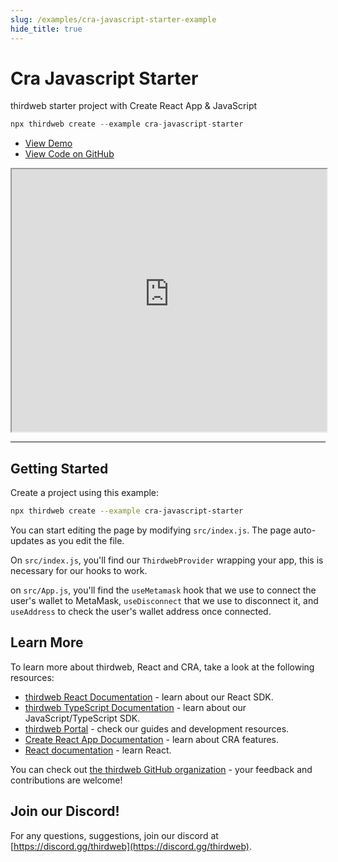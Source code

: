 ```yaml
---
slug: /examples/cra-javascript-starter-example
hide_title: true
---
```


# Cra Javascript Starter

thirdweb starter project with Create React App & JavaScript

```jsx
npx thirdweb create --example cra-javascript-starter
```


  <ul>
    <li>
      <a href="https://cra-javascript-starter.thirdweb-example.com" >View Demo</a>
    </li>
    <li>
      <a href="https://github.com/thirdweb-example/cra-javascript-starter">View Code on GitHub</a>
    </li>
  </ul>



<iframe
    src="https://cra-javascript-starter.thirdweb-example.com"
    title="cra-javascript-starter"
    width="100%"
    height="420px"
    scrolling="yes"
    style={{marginBottom: 32, borderRadius: 16,
      border: '1px solid rgba(255,255,255,0.2)'
    }}
  ></iframe>

---

## Getting Started

Create a project using this example:

```bash
npx thirdweb create --example cra-javascript-starter
```

You can start editing the page by modifying `src/index.js`. The page auto-updates as you edit the file.

On `src/index.js`, you'll find our `ThirdwebProvider` wrapping your app, this is necessary for our hooks to work.

on `src/App.js`, you'll find the `useMetamask` hook that we use to connect the user's wallet to MetaMask, `useDisconnect` that we use to disconnect it, and `useAddress` to check the user's wallet address once connected. 

## Learn More

To learn more about thirdweb, React and CRA, take a look at the following resources:

- [thirdweb React Documentation](https://docs.thirdweb.com/react) - learn about our React SDK.
- [thirdweb TypeScript Documentation](https://docs.thirdweb.com/react) - learn about our JavaScript/TypeScript SDK.
- [thirdweb Portal](https://docs.thirdweb.com/react) - check our guides and development resources.
- [Create React App Documentation](https://facebook.github.io/create-react-app/docs/getting-started) - learn about CRA features.
- [React documentation](https://reactjs.org/) - learn React.

You can check out [the thirdweb GitHub organization](https://github.com/thirdweb-dev) - your feedback and contributions are welcome!

## Join our Discord!

For any questions, suggestions, join our discord at [https://discord.gg/thirdweb](https://discord.gg/thirdweb).
